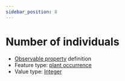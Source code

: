 ```yaml
---
sidebar_position: 8
---
```



# Number of individuals

- [Observable property](/viewers/dawe-vocabs?uri=https://linked.data.gov.au/def/nrm/b2d28629-c986-4c05-9d4a-8b05e99a0a94) definition
- Feature type: [plant occurrence](http://linked.data.gov.au/def/tern-cv/b311c0d3-4a1a-4932-a39c-f5cdc1afa611)
- Value type: [Integer](https://w3id.org/tern/ontologies/tern/Integer)

<Example
  protocolModule="targeted-survey-flora-protocol-population"
  observableProperty="https://linked.data.gov.au/def/nrm/b2d28629-c986-4c05-9d4a-8b05e99a0a94"
/>
